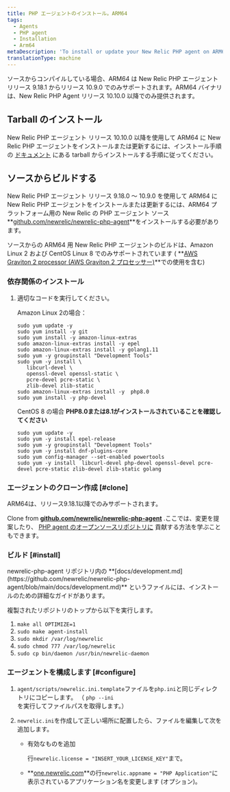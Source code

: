 ```yaml
---
title: PHP エージェントのインストール。ARM64
tags:
  - Agents
  - PHP agent
  - Installation
  - Arm64
metaDescription: 'To install or update your New Relic PHP agent on ARM64, start here.'
translationType: machine
---
```


<Callout variant="important">
  ソースからコンパイルしている場合、ARM64 は New Relic PHP エージェント リリース 9.18.1 からリリース 10.9.0 でのみサポートされます。ARM64 バイナリは、New Relic PHP Agent リリース 10.10.0 以降でのみ提供されます。
</Callout>

## Tarball のインストール

New Relic PHP エージェント リリース 10.10.0 以降を使用して ARM64 に New Relic PHP エージェントをインストールまたは更新するには、インストール手順の [ドキュメント](https://docs.newrelic.com/docs/apm/agents/php-agent/installation/php-agent-installation-overview/#install-tar) にある tarball からインストールする手順に従ってください。

## ソースからビルドする

New Relic PHP エージェント リリース 9.18.0 ～ 10.9.0 を使用して ARM64 に New Relic PHP エージェントをインストールまたは更新するには、ARM64 プラットフォーム用の New Relic の PHP エージェント ソース **[github.com/newrelic/newrelic-php-agent](https://github.com/newrelic/newrelic-php-agent)**をインストールする必要があります。

ソースからの ARM64 用 New Relic PHP エージェントのビルドは、Amazon Linux 2 および CentOS Linux 8 でのみサポートされています ( **[AWS Graviton 2 processor (AWS Graviton 2 プロセッサー)](https://aws.amazon.com/ec2/graviton/)**での使用を含む)

### 依存関係のインストール

1. 適切なコードを実行してください。

   Amazon Linux 2の場合：

   ```
   sudo yum update -y
   sudo yum install -y git 
   sudo yum install -y amazon-linux-extras
   sudo amazon-linux-extras install -y epel
   sudo amazon-linux-extras install -y golang1.11
   sudo yum -y groupinstall "Development Tools"
   sudo yum -y install \
      libcurl-devel \
      openssl-devel openssl-static \
      pcre-devel pcre-static \
      zlib-devel zlib-static
   sudo amazon-linux-extras install -y  php8.0
   sudo yum install -y php-devel
   ```

   CentOS 8 の場合 **PHP8.0または8.1がインストールされていることを確認してください**

   ```
   sudo yum update -y
   sudo yum -y install epel-release
   sudo yum -y groupinstall "Development Tools"
   sudo yum -y install dnf-plugins-core
   sudo yum config-manager --set-enabled powertools
   sudo yum -y install  libcurl-devel php-devel openssl-devel pcre-devel pcre-static zlib-devel zlib-static golang
   ```

### エージェントのクローン作成 [#clone]

<Callout variant="important">
  ARM64は、リリース9.18.1以降でのみサポートされます。
</Callout>

Clone from **[github.com/newrelic/newrelic-php-agent](https://github.com/newrelic/newrelic-php-agent)** .ここでは、変更を提案したり、 [PHP agent のオープンソースリポジトリに](https://github.com/newrelic/newrelic-php-agent/issues) 貢献する方法を学ぶこともできます。

### ビルド [#install]

<Callout variant="tip">
  newrelic-php-agent リポジトリ内の **[docs/development.md](https://github.com/newrelic/newrelic-php-agent/blob/main/docs/development.md)** というファイルには、インストールのための詳細なガイドがあります。
</Callout>

複製されたリポジトリのトップから以下を実行します。

1. `make all OPTIMIZE=1`
2. `sudo make agent-install`
3. `sudo mkdir /var/log/newrelic`
4. `sudo chmod 777 /var/log/newrelic`
5. `sudo cp bin/daemon /usr/bin/newrelic-daemon`

### エージェントを構成します [#configure]

1. `agent/scripts/newrelic.ini.template`ファイルを`php.ini`と同じディレクトリにコピーします。 （ `php --ini`を実行してファイルパスを取得します。）

2. `newrelic.ini`を作成して正しい場所に配置したら、ファイルを編集して次を追加します。

   * 有効なものを追加

     <InlinePopover type="licenseKey"/>

     行`newrelic.license = "INSERT_YOUR_LICENSE_KEY"`まで。

   * **[one.newrelic.com](https://one.newrelic.com/all-capabilities)**の行`newrelic.appname = "PHP Application"`に表示されているアプリケーション名を変更します (オプション)。

<InstallFeedback/>